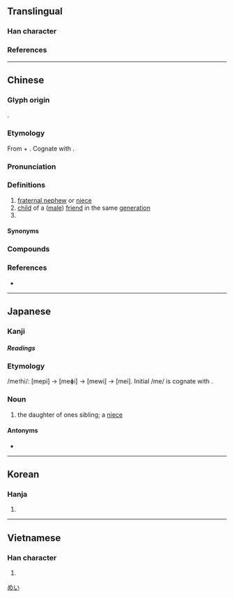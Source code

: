 {{also|侄}}
{{character info}}
==Translingual==

===Han character===
{{Han char|rn=38|rad=女|as=06|sn=9|four=41414|canj=VMIG|ids=⿰女至}}

===References===
{{Han ref|kx=0260.190|dkj=06226|dj=0526.180|hdz=21043.110|uh=59EA}}

----

==Chinese==
{{zh-forms|s=侄|t2=侄|alt=妷,㜼,𡥺}}
{{zh-wp}}

===Glyph origin===
{{Han etym}}
{{Han compound|女|至|ls=psc|c1=s|c2=p|t1=woman}}.

===Etymology===
From {{inh|zh|sit-pro|*b/m-ləj||grandchild; nephew}} + {{m|und|*-t||nominalizing final}}. Cognate with {{cog|my|မြေး||grandchild}}.

===Pronunciation===
{{zh-pron
|m=zhí,er=y
|m-s=zi2
|dg=җы1
|c=zat6,zat6-2
|c-t=zit5,zit5*
|g=ciit7
|h=pfs=chhṳ̍t;gd=ced6
|j=zeh5
|mb=dĭ
|md=dĭk
|mn=ti̍t/xm:chi̍t/tw:chit
|mn_note=Taiwan: ti̍t - vernacular; chit - literary
|mn-t=diag8/diêg8
|mn-t_note=diag8 - Shantou; diêg8 - Chaozhou
|w=5zeq
|x=zhr6
|mc=y
|oc=y
|cat=n
}}

===Definitions===
{{zh-hanzi}}

# [[fraternal nephew]] or [[fraternal niece|niece]] {{gloss|originally only of a [[woman]], but also of a [[man]] after the [[Jin|Jìn]] dynasty}}
# [[child]] of a ([[male]]) [[friend]] in the same [[generation]]
# {{n-g|Used to call oneself before someone in one's [[father]]'s generation.}}

====Synonyms====
{{zh-dial|姪子}}

===Compounds===
{{zh-der|內姪|內姪女|叔姪|堂姪|堂姪女|女姪|姪兒|姪女|姪女婿|姪婦|姪子|姪孫|姪男|嫡堂姪|子姪|小姪|年姪|老賢姪|表姪|表姪女|姪仔|姪兒子|阿姪|世姪|世姪女|賢姪}}

===References===
* {{R:twedu|A00921}}

----

==Japanese==

===Kanji===
{{ja-kanji|grade=|rs=女06}}

=====Readings=====
{{ja-readings
|on=てつ, ちつ
|kun=めい-, おい-
}}

===Etymology===
/me<small>1</small>hi/: [mepi] → [meɸi] → [mewi] → [mei]. Initial /me/ is cognate with {{m|ja|女|tr=me<sub>1</sub>||female}}.

===Noun===
{{ja-noun|めい|hhira=めひ}}

# the daughter of ones sibling; a [[niece]]

====Antonyms====
* {{ja-r|甥|おい}}

[[Category:Japanese basic words|めい]]
{{C|ja|Female family members}}

----

==Korean==

===Hanja===
{{ko-hanja|hangeul=[[질]], [[절]]|rv=jil, jeol|mr=chil, chŏl}}

# {{rfdef|ko|sort=女06}}

----

==Vietnamese==

===Han character===
{{vi-hantu|[[đẹt]]|rs=女06}}

# {{rfdef|vi|sort=女06}}